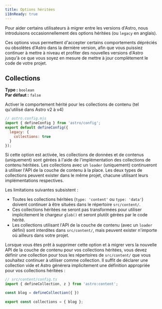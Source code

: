 ```yaml
---
title: Options héritées
i18nReady: true
---
```


Pour aider certains utilisateurs à migrer entre les versions d'Astro, nous introduisons occasionnellement des options héritées (ou `legacy` en anglais).

Ces options vous permettent d'accepter certains comportements dépréciés ou obsolètes d'Astro dans la dernière version, afin que vous puissiez continuer à mettre à niveau et profiter des nouvelles versions d'Astro jusqu'à ce que vous soyez en mesure de mettre à jour complètement le code de votre projet.


## Collections

<p>

**Type :** `boolean`<br />
**Par défaut :** `false`<br />
<Since v="5.0.0" />
</p>

Activer le comportement hérité pour les collections de contenu (tel qu'utilisé dans Astro v2 à v4)

```js
// astro.config.mjs
import { defineConfig } from 'astro/config';
export default defineConfig({
  legacy: {
    collections: true
  }
});
```

Si cette option est activée, les collections de données et de contenus (uniquement) sont gérées à l'aide de l'implémentation des collections de contenu héritées. Les collections avec un `loader` (uniquement) continueront à utiliser l'API de la couche de contenu à la place. Les deux types de collections peuvent exister dans le même projet, chacune utilisant leurs implémentations respectives.
 
Les limitations suivantes subsistent :

- Toutes les collections héritées (`type: 'content'` ou `type: 'data'`) doivent continuer à être situées dans le répertoire `src/content/`.
- Ces collections héritées ne seront pas transformées pour utiliser implicitement le chargeur `glob()` et seront plutôt gérées par le code hérité.
- Les collections utilisant l'API de la couche de contenu (avec un `loader` défini) sont interdites dans `src/content/`, mais peuvent exister n'importe où ailleurs dans votre projet.

Lorsque vous êtes prêt à supprimer cette option et à migrer vers la nouvelle API de la couche de contenu pour vos collections héritées, vous devez définir une collection pour tous les répertoires de `src/content/` que vous souhaitez continuer à utiliser comme collection. Il suffit de déclarer une collection vide et Astro générera implicitement une définition appropriée pour vos collections héritées :
 
```js
// src/content/config.ts
import { defineCollection, z } from 'astro:content';

const blog = defineCollection({ })
 
export const collections = { blog };
```
